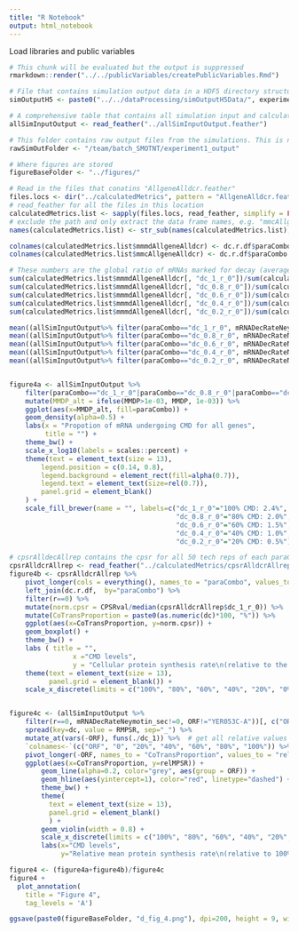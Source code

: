 ```yaml
---
title: "R Notebook"
output: html_notebook
---
```


Load libraries and public variables
```r
# This chunk will be evaluated but the output is suppressed
rmarkdown::render("../../publicVariables/createPublicVariables.Rmd")
```


```r
# File that contains simulation output data in a HDF5 directory structure specified in "/publicVariables/createPublicVariables.Rmd"
simOutputH5 <- paste0("../../dataProcessing/simOutputH5Data/", experimentID, "_output.h5")

# A comprehensive table that contains all simulation input and calculated output metrics
allSimInputOutput <- read_feather("../allSimInputOutput.feather")

# This folder contains raw output files from the simulations. This is needed for calculate_para_sp_mcpsr()
rawSimOutFolder <- "/team/batch_SMOTNT/experiment1_output"

# Where figures are stored
figureBaseFolder <- "../figures/"
```

```r
# Read in the files that conatins "AllgeneAlldcr.feather"
files.locs <- dir("../calculatedMetrics", pattern = "AllgeneAlldcr.feather", full.names = TRUE)
# read_feather for all the files in this location
calculatedMetrics.list <- sapply(files.locs, read_feather, simplify = FALSE)  
# exclude the path and only extract the data frame names, e.g. "mmcAllgeneAlldcr"
names(calculatedMetrics.list) <- str_sub(names(calculatedMetrics.list), nchar("../calculatedMetrics/")+1, -9)  

colnames(calculatedMetrics.list$mmmdAllgeneAlldcr) <- dc.r.df$paraCombo
colnames(calculatedMetrics.list$mmcAllgeneAlldcr) <- dc.r.df$paraCombo

# These numbers are the global ratio of mRNAs marked for decay (averaged by time and tech reps): global mRNAs marked for decay/total cellular mRNAs for each parameter combos
sum(calculatedMetrics.list$mmmdAllgeneAlldcr[, "dc_1_r_0"])/sum(calculatedMetrics.list$mmcAllgeneAlldcr[, "dc_1_r_0"])       #0.02440254
sum(calculatedMetrics.list$mmmdAllgeneAlldcr[, "dc_0.8_r_0"])/sum(calculatedMetrics.list$mmcAllgeneAlldcr[, "dc_0.8_r_0"])   #0.01972776
sum(calculatedMetrics.list$mmmdAllgeneAlldcr[, "dc_0.6_r_0"])/sum(calculatedMetrics.list$mmcAllgeneAlldcr[, "dc_0.6_r_0"])   #0.01498103
sum(calculatedMetrics.list$mmmdAllgeneAlldcr[, "dc_0.4_r_0"])/sum(calculatedMetrics.list$mmcAllgeneAlldcr[, "dc_0.4_r_0"])   #0.01010858
sum(calculatedMetrics.list$mmmdAllgeneAlldcr[, "dc_0.2_r_0"])/sum(calculatedMetrics.list$mmcAllgeneAlldcr[, "dc_0.2_r_0"])   #0.005121193

mean((allSimInputOutput%>% filter(paraCombo=="dc_1_r_0", mRNADecRateNeymotin_sec!=0, ORF!="YER053C-A"))$MMDP)     #0.04619035
mean((allSimInputOutput%>% filter(paraCombo=="dc_0.8_r_0", mRNADecRateNeymotin_sec!=0, ORF!="YER053C-A"))$MMDP)   #0.0374734
mean((allSimInputOutput%>% filter(paraCombo=="dc_0.6_r_0", mRNADecRateNeymotin_sec!=0, ORF!="YER053C-A"))$MMDP)   #0.02853558
mean((allSimInputOutput%>% filter(paraCombo=="dc_0.4_r_0", mRNADecRateNeymotin_sec!=0, ORF!="YER053C-A"))$MMDP)   #0.01931238
mean((allSimInputOutput%>% filter(paraCombo=="dc_0.2_r_0", mRNADecRateNeymotin_sec!=0, ORF!="YER053C-A"))$MMDP)   #0.009807305


figure4a <- allSimInputOutput %>%
    filter(paraCombo=="dc_1_r_0"|paraCombo=="dc_0.8_r_0"|paraCombo=="dc_0.6_r_0"|paraCombo=="dc_0.4_r_0"|paraCombo=="dc_0.2_r_0", mRNADecRateNeymotin_sec!=0, ORF!="YER053C-A") %>% 
    mutate(MMDP_alt = ifelse(MMDP>1e-03, MMDP, 1e-03)) %>%
    ggplot(aes(x=MMDP_alt, fill=paraCombo)) +   
    geom_density(alpha=0.5) +
    labs(x = "Propotion of mRNA undergoing CMD for all genes", 
         title = "") +
    theme_bw() +
    scale_x_log10(labels = scales::percent) +
    theme(text = element_text(size = 13), 
        legend.position = c(0.14, 0.8), 
        legend.background = element_rect(fill=alpha(0.7)),
        legend.text = element_text(size=rel(0.7)),
        panel.grid = element_blank()
    ) +
    scale_fill_brewer(name = "", labels=c("dc_1_r_0"="100% CMD: 2.4%",
                                          "dc_0.8_r_0"="80% CMD: 2.0%",
                                          "dc_0.6_r_0"="60% CMD: 1.5%",
                                          "dc_0.4_r_0"="40% CMD: 1.0%",
                                          "dc_0.2_r_0"="20% CMD: 0.5%")) 

# cpsrAlldecAllrep contains the cpsr for all 50 tech reps of each paraCombo, it was not joined in allSimInputOutput
cpsrAlldcrAllrep <- read_feather("../calculatedMetrics/cpsrAlldcrAllrep.feather")
figure4b <- cpsrAlldcrAllrep %>%  
    pivot_longer(cols = everything(), names_to = "paraCombo", values_to = "CPSRval") %>%
    left_join(dc.r.df,  by="paraCombo") %>%
    filter(r==0) %>%
    mutate(norm.cpsr = CPSRval/median(cpsrAlldcrAllrep$dc_1_r_0)) %>%   # normalizing all cells against the median cpsr value of dc_1_r_0
    mutate(CoTransProportion = paste0(as.numeric(dc)*100, "%")) %>%
    ggplot(aes(x=CoTransProportion, y=norm.cpsr)) +
    geom_boxplot() +
    theme_bw() +
    labs ( title = "",
                x ="CMD levels",
                y = "Cellular protein synthesis rate\n(relative to the meadian of 100% CMD)") +
    theme(text = element_text(size = 13),
          panel.grid = element_blank()) +
    scale_x_discrete(limits = c("100%", "80%", "60%", "40%", "20%", "0%"))


figure4c <- (allSimInputOutput %>%
    filter(r==0, mRNADecRateNeymotin_sec!=0, ORF!="YER053C-A"))[, c("ORF", "RMPSR", "dc")] %>%
    spread(key=dc, value = RMPSR, sep="_") %>%
    mutate_at(vars(-ORF), funs(./dc_1)) %>%  # get all relative values to r_0
    `colnames<-`(c("ORF", "0", "20%", "40%", "60%", "80%", "100%")) %>%
    pivot_longer(-ORF, names_to = "CoTransProportion", values_to = "relMPSR") %>%
    ggplot(aes(x=CoTransProportion, y=relMPSR)) +
        geom_line(alpha=0.2, color="grey", aes(group = ORF)) +
        geom_hline(aes(yintercept=1), color="red", linetype="dashed") +
        theme_bw() +
        theme(
          text = element_text(size = 13),
          panel.grid = element_blank()
          ) +
        geom_violin(width = 0.8) +
        scale_x_discrete(limits = c("100%", "80%", "60%", "40%", "20%", "0")) +
        labs(x="CMD levels",
             y="Relative mean protein synthesis rate\n(relative to 100%)")
```

```r
figure4 <- (figure4a+figure4b)/figure4c
figure4 + 
  plot_annotation(
    title = "Figure 4",
    tag_levels = 'A') 

ggsave(paste0(figureBaseFolder, "d_fig_4.png"), dpi=200, height = 9, width = 12.5)

```

